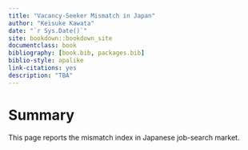 ```yaml
--- 
title: "Vacancy-Seeker Mismatch in Japan"
author: "Keisuke Kawata"
date: "`r Sys.Date()`"
site: bookdown::bookdown_site
documentclass: book
bibliography: [book.bib, packages.bib]
biblio-style: apalike
link-citations: yes
description: "TBA"
---
```


# Summary

This page reports the mismatch index in Japanese job-search market.
